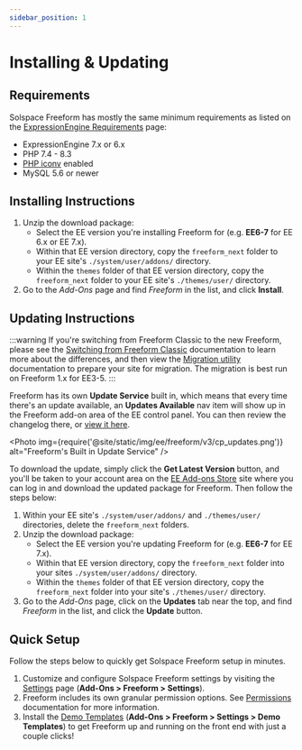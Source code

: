 ```yaml
---
sidebar_position: 1
---
```



# Installing & Updating

## Requirements

Solspace Freeform has mostly the same minimum requirements as listed on the [ExpressionEngine Requirements](https://docs.expressionengine.com/v7/installation/requirements.html) page:

- ExpressionEngine 7.x or 6.x
- PHP 7.4 - 8.3
- [PHP iconv](http://php.net/manual/en/book.iconv.php) enabled
- MySQL 5.6 or newer

## Installing Instructions

1. Unzip the download package:
   - Select the EE version you're installing Freeform for (e.g. **EE6-7** for EE 6.x or EE 7.x).
   - Within that EE version directory, copy the `freeform_next` folder to your EE site's `./system/user/addons/` directory.
   - Within the `themes` folder of that EE version directory, copy the `freeform_next` folder to your EE site's `./themes/user/` directory.
2. Go to the _Add-Ons_ page and find _Freeform_ in the list, and click **Install**.

## Updating Instructions

:::warning
If you're switching from Freeform Classic to the new Freeform, please see the [Switching from Freeform Classic](../setup/switching-from-classic.mdx) documentation to learn more about the differences, and then view the [Migration utility](./classic-migration.mdx) documentation to prepare your site for migration. The migration is best run on Freeform 1.x for EE3-5.
:::

Freeform has its own **Update Service** built in, which means that every time there's an update available, an **Updates Available** nav item will show up in the Freeform add-on area of the EE control panel. You can then review the changelog there, or [view it here](./changelog.mdx).

<Photo
  img={require('@site/static/img/ee/freeform/v3/cp_updates.png')}
  alt="Freeform's Built in Update Service"
/>

To download the update, simply click the **Get Latest Version** button, and you'll be taken to your account area on the [EE Add-ons Store](https://expressionengine.com/add-ons/freeform) site where you can log in and download the updated package for Freeform. Then follow the steps below:

1. Within your EE site's `./system/user/addons/` and `./themes/user/` directories, delete the `freeform_next` folders.
2. Unzip the download package:
   - Select the EE version you're updating Freeform for (e.g. **EE6-7** for EE 7.x).
   - Within that EE version directory, copy the `freeform_next` folder into your sites `./system/user/addons/` directory.
   - Within the `themes` folder of that EE version directory, copy the `freeform_next` folder into your site's `./themes/user/` directory.
3. Go to the _Add-Ons_ page, click on the **Updates** tab near the top, and find _Freeform_ in the list, and click the **Update** button.

## Quick Setup

Follow the steps below to quickly get Solspace Freeform setup in minutes.

1. Customize and configure Solspace Freeform settings by visiting the [Settings](../configuration/settings.mdx) page (**Add-Ons > Freeform > Settings**).
2. Freeform includes its own granular permission options. See [Permissions](../configuration/settings.mdx#permissions) documentation for more information.
3. Install the [Demo Templates](../configuration/demo-templates.mdx) (**Add-Ons > Freeform > Settings > Demo Templates**) to get Freeform up and running on the front end with just a couple clicks!
